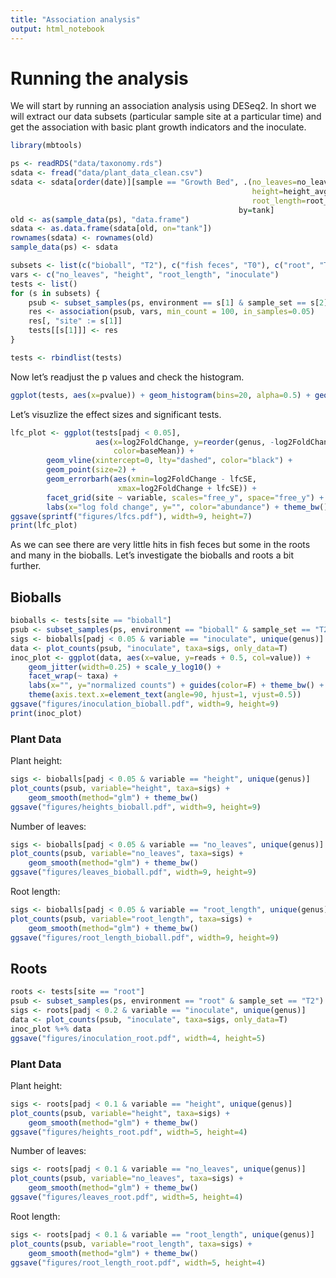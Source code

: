```yaml
---
title: "Association analysis"
output: html_notebook
---
```


# Running the analysis

We will start by running an association analysis using DESeq2. In short we will extract our data subsets (particular sample site
at a particular time) and get the association with basic plant growth indicators and the inoculate.

```r
library(mbtools)

ps <- readRDS("data/taxonomy.rds")
sdata <- fread("data/plant_data_clean.csv")
sdata <- sdata[order(date)][sample == "Growth Bed", .(no_leaves=no_leaves_avg[.N], 
                                                      height=height_avg[.N], 
                                                      root_length=root_length_avg[.N]), 
                                                   by=tank]
old <- as(sample_data(ps), "data.frame")
sdata <- as.data.frame(sdata[old, on="tank"])
rownames(sdata) <- rownames(old)
sample_data(ps) <- sdata

subsets <- list(c("bioball", "T2"), c("fish feces", "T0"), c("root", "T2"))
vars <- c("no_leaves", "height", "root_length", "inoculate")
tests <- list()
for (s in subsets) {
    psub <- subset_samples(ps, environment == s[1] & sample_set == s[2])
    res <- association(psub, vars, min_count = 100, in_samples=0.05)
    res[, "site" := s[1]]
    tests[[s[1]]] <- res
}

tests <- rbindlist(tests)
```

Now let's readjust the p values and check the histogram.

```r
ggplot(tests, aes(x=pvalue)) + geom_histogram(bins=20, alpha=0.5) + geom_histogram(aes(x=padj), bins=20, fill="blue", alpha=0.5)
```

Let's visuzlize the effect sizes and significant tests.

```r
lfc_plot <- ggplot(tests[padj < 0.05],
                   aes(x=log2FoldChange, y=reorder(genus, -log2FoldChange),
                       color=baseMean)) +
        geom_vline(xintercept=0, lty="dashed", color="black") +
        geom_point(size=2) +
        geom_errorbarh(aes(xmin=log2FoldChange - lfcSE,
                        xmax=log2FoldChange + lfcSE)) +
        facet_grid(site ~ variable, scales="free_y", space="free_y") + scale_color_gradient(trans="log10") +
        labs(x="log fold change", y="", color="abundance") + theme_bw()
ggsave(sprintf("figures/lfcs.pdf"), width=9, height=7)
print(lfc_plot)
```

As we can see there are very little hits in fish feces but some in the roots and many in the bioballs. Let's investigate the bioballs and roots a bit further.

## Bioballs

```r
bioballs <- tests[site == "bioball"]
psub <- subset_samples(ps, environment == "bioball" & sample_set == "T2")
sigs <- bioballs[padj < 0.05 & variable == "inoculate", unique(genus)]
data <- plot_counts(psub, "inoculate", taxa=sigs, only_data=T)
inoc_plot <- ggplot(data, aes(x=value, y=reads + 0.5, col=value)) +
    geom_jitter(width=0.25) + scale_y_log10() +
    facet_wrap(~ taxa) +
    labs(x="", y="normalized counts") + guides(color=F) + theme_bw() +
    theme(axis.text.x=element_text(angle=90, hjust=1, vjust=0.5))
ggsave("figures/inoculation_bioball.pdf", width=9, height=9)
print(inoc_plot)
```

### Plant Data

Plant height:

```r
sigs <- bioballs[padj < 0.05 & variable == "height", unique(genus)]
plot_counts(psub, variable="height", taxa=sigs) +
    geom_smooth(method="glm") + theme_bw()
ggsave("figures/heights_bioball.pdf", width=9, height=9)
```

Number of leaves:

```r
sigs <- bioballs[padj < 0.05 & variable == "no_leaves", unique(genus)]
plot_counts(psub, variable="no_leaves", taxa=sigs) +
    geom_smooth(method="glm") + theme_bw()
ggsave("figures/leaves_bioball.pdf", width=9, height=9)
```

Root length:

```r
sigs <- bioballs[padj < 0.05 & variable == "root_length", unique(genus)]
plot_counts(psub, variable="root_length", taxa=sigs) +
    geom_smooth(method="glm") + theme_bw()
ggsave("figures/root_length_bioball.pdf", width=9, height=9)
```

## Roots

```r
roots <- tests[site == "root"]
psub <- subset_samples(ps, environment == "root" & sample_set == "T2")
sigs <- roots[padj < 0.2 & variable == "inoculate", unique(genus)]
data <- plot_counts(psub, "inoculate", taxa=sigs, only_data=T)
inoc_plot %+% data
ggsave("figures/inoculation_root.pdf", width=4, height=5)
```

### Plant Data

Plant height:

```r
sigs <- roots[padj < 0.1 & variable == "height", unique(genus)]
plot_counts(psub, variable="height", taxa=sigs) +
    geom_smooth(method="glm") + theme_bw()
ggsave("figures/heights_root.pdf", width=5, height=4)
```

Number of leaves:

```r
sigs <- roots[padj < 0.1 & variable == "no_leaves", unique(genus)]
plot_counts(psub, variable="no_leaves", taxa=sigs) +
    geom_smooth(method="glm") + theme_bw()
ggsave("figures/leaves_root.pdf", width=5, height=4)
```


Root length:

```r
sigs <- roots[padj < 0.1 & variable == "root_length", unique(genus)]
plot_counts(psub, variable="root_length", taxa=sigs) +
    geom_smooth(method="glm") + theme_bw()
ggsave("figures/root_length_root.pdf", width=5, height=4)
```